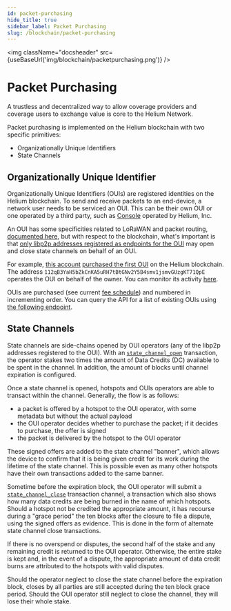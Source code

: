 ```yaml
---
id: packet-purchasing
hide_title: true
sidebar_label: Packet Purchasing
slug: /blockchain/packet-purchasing
---
```



<img className="docsheader" src={useBaseUrl('img/blockchain/packetpurchasing.png')} />

# Packet Purchasing

A trustless and decentralized way to allow coverage providers and coverage users to exchange value
is core to the Helium Network.

Packet purchasing is implemented on the Helium blockchain with two specific primitives:

- Organizationally Unique Identifiers
- State Channels

## Organizationally Unique Identifier

Organizationally Unique Identifiers (OUIs) are registered identities on the Helium blockchain. To
send and receive packets to an end-device, a network user needs to be serviced an OUI. This can be
their own OUI or one operated by a third party, such as [Console](/use-the-network/console) operated
by Helium, Inc.

An OUI has some specificities related to LoRaWAN and packet routing,
[documented here](/lorawan-on-helium#the-oui), but with respect to the blockchain, what's important
is that
[only libp2p addresses registered as endpoints for the OUI](https://github.com/helium/proto/blob/master/src/blockchain_txn_oui_v1.proto#L6)
may open and close state channels on behalf of an OUI.

For example,
[this account](https://explorer.helium.com/accounts/13tyMLKRFYURNBQqLSqNJg9k41maP1A7Bh8QYxR13oWv7EnFooc)
[purchased the first OUI](https://explorer.helium.com/txns/6ACW9A5Hj3KDnOJELWAvAVG3yM71OpNAYpdAPM3ti1A)
on the Helium blockchain. The address `112qB3YaH5bZkCnKA5uRH7tBtGNv2Y5B4smv1jsmvGUzgKT71QpE`
operates the OUI on behalf of the owner. You can monitor its activity
[here](https://explorer.helium.com/accounts/14oSuAgRmAFPFPZRY1MUwir5AJSLGkaXHzuSZJ92BuYCfLMN1Et).

OUIs are purchased (see current
[fee schedule](/blockchain/transaction-fees#transaction-fee-schedule)) and numbered in incrementing
order. You can query the API for a list of existing OUIs using
[the following endpoint](/api/blockchain/ouis#list-ouis).

## State Channels

State channels are side-chains opened by OUI operators (any of the libp2p addresses registered to
the OUI). With an
[`state_channel_open`](https://github.com/helium/proto/blob/master/src/blockchain_txn_state_channel_open_v1.proto)
transaction, the operator stakes two times the amount of Data Credits (DC) available to be spent in
the channel. In addition, the amount of blocks until channel expiration is configured.

Once a state channel is opened, hotspots and OUIs operators are able to transact within the channel.
Generally, the flow is as follows:

- a packet is offered by a hotspot to the OUI operator, with some metadata but without the actual
  payload
- the OUI operator decides whether to purchase the packet; if it decides to purchase, the offer is
  signed
- the packet is delivered by the hotspot to the OUI operator

These signed offers are added to the state channel "banner", which allows the device to confirm that
it is being given credit for its work during the lifetime of the state channel. This is possible
even as many other hotspots have their own transactions added to the same banner.

Sometime before the expiration block, the OUI operator will submit a
[`state_channel_close`](https://github.com/helium/proto/blob/master/src/blockchain_txn_state_channel_close_v1.proto)
transaction channel, a transaction which also shows how many data credits are being burned in the
name of which hotspots. Should a hotspot not be credited the appropriate amount, it has recourse
during a "grace period" the ten blocks after the closure to file a dispute, using the signed offers
as evidence. This is done in the form of alternate state channel close transactions.

If there is no overspend or disputes, the second half of the stake and any remaining credit is
returned to the OUI operator. Otherwise, the entire stake is kept and, in the event of a dispute,
the appropriate amount of data credit burns are attributed to the hotspots with valid disputes.

Should the operator neglect to close the state channel before the expiration block, closes by all
parties are still accepted during the ten block grace period. Should the OUI operator still neglect
to close the channel, they will lose their whole stake.
